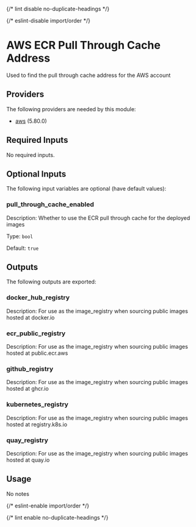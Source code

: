 
{/* lint disable no-duplicate-headings */}

{/* eslint-disable import/order */}
<ModuleHeader name="aws_ecr_pull_through_cache_addresses" sourceHref="https://github.com/Panfactum/stack/tree/__PANFACTUM_VERSION_EDGE__/packages/infrastructure/aws_ecr_pull_through_cache_addresses" status="stable" type="submodule"/>

# AWS ECR Pull Through Cache Address

Used to find the pull through cache address for the AWS account

## Providers

The following providers are needed by this module:

- [aws](https://registry.terraform.io/providers/hashicorp/aws/5.80.0/docs) (5.80.0)

## Required Inputs

No required inputs.

## Optional Inputs

The following input variables are optional (have default values):

### pull\_through\_cache\_enabled

Description: Whether to use the ECR pull through cache for the deployed images

Type: `bool`

Default: `true`

## Outputs

The following outputs are exported:

### docker\_hub\_registry

Description: For use as the image\_registry when sourcing public images hosted at docker.io

### ecr\_public\_registry

Description: For use as the image\_registry when sourcing public images hosted at public.ecr.aws

### github\_registry

Description: For use as the image\_registry when sourcing public images hosted at ghcr.io

### kubernetes\_registry

Description: For use as the image\_registry when sourcing public images hosted at registry.k8s.io

### quay\_registry

Description: For use as the image\_registry when sourcing public images hosted at quay.io

## Usage

No notes

{/* eslint-enable import/order */}

{/* lint enable no-duplicate-headings */}
